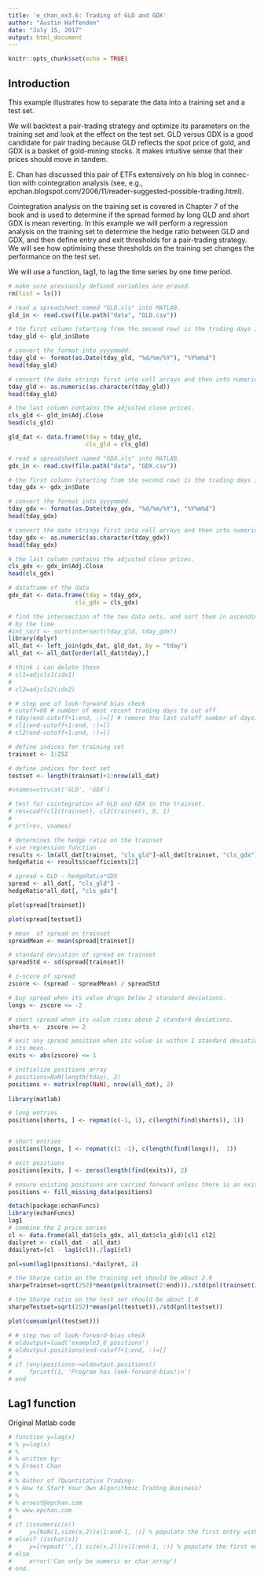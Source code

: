 ```yaml
---
title: 'e_chan_ex3.6: Trading of GLD and GDX'
author: "Austin Haffenden"
date: "July 15, 2017"
output: html_document
---
```


```r
knitr::opts_chunk$set(echo = TRUE)
```

## Introduction

This example illustrates how to separate the data into a training set and a test set. 

We will backtest a pair-trading strategy and optimize its parameters
on the training set and look at the effect on the test set.
GLD versus GDX is a good candidate for pair trading because GLD
reflects the spot price of gold, and GDX is a basket of gold-mining
stocks. It makes intuitive sense that their prices should move in tandem.

E. Chan has discussed this pair of ETFs extensively on his blog in connec-
tion with cointegration analysis (see, e.g., epchan.blogspot.com/2006/11/reader-suggested-possible-trading.html). 

Cointegration analysis on the training set is covered in Chapter 7 of the 
book and is used to determine if the spread formed by long GLD and short 
GDX is mean reverting. In this example we will perform a regression analysis
on the training set to determine the hedge ratio between GLD and GDX, and then
define entry and exit thresholds for a pair-trading strategy. We will see how 
optimising these thresholds on the training set changes the performance on the
test set.

We will use a function, lag1, to lag the time series by one time period. 

```r
# make sure previously defined variables are erased.
rm(list = ls())

# read a spreadsheet named "GLD.xls" into MATLAB. 
gld_in <- read.csv(file.path("data", "GLD.csv"))

# the first column (starting from the second row) is the trading days in format mm/dd/yyyy.
tday_gld <- gld_in$Date

# convert the format into yyyymmdd.
tday_gld <- format(as.Date(tday_gld, "%d/%m/%Y"), "%Y%m%d")
head(tday_gld)

# convert the date strings first into cell arrays and then into numeric format.
tday_gld <- as.numeric(as.character(tday_gld))
head(tday_gld)

# the last column contains the adjusted close prices.
cls_gld <- gld_in$Adj.Close
head(cls_gld)

gld_dat <- data.frame(tday = tday_gld,
                      cls_gld = cls_gld)

# read a spreadsheet named "GDX.xls" into MATLAB. 
gdx_in <- read.csv(file.path("data", "GDX.csv"))

# the first column (starting from the second row) is the trading days in format mm/dd/yyyy.
tday_gdx <- gdx_in$Date

# convert the format into yyyymmdd.
tday_gdx <- format(as.Date(tday_gdx, "%d/%m/%Y"), "%Y%m%d")
head(tday_gdx)

# convert the date strings first into cell arrays and then into numeric format.
tday_gdx <- as.numeric(as.character(tday_gdx))
head(tday_gdx)

# the last column contains the adjusted close prices.
cls_gdx <- gdx_in$Adj.Close
head(cls_gdx)

# dataframe of the data
gdx_dat <- data.frame(tday = tday_gdx,
                   cls_gdx = cls_gdx)

# find the intersection of the two data sets, and sort them in ascending order
# by the time
#int_sort <- sort(intersect(tday_gld, tday_gdx))
library(dplyr)
all_dat <- left_join(gdx_dat, gld_dat, by = "tday")
all_dat <- all_dat[order(all_dat$tday),]

# think i can delete these
# cl1=adjcls1(idx1) 
# 
# cl2=adjcls2(idx2)  

# # step one of look-forward bias check
# cutoff=60 # number of most recent trading days to cut off 
# tday(end-cutoff+1:end, :)=[] # remove the last cutoff number of days.
# cl1(end-cutoff+1:end, :)=[]
# cl2(end-cutoff+1:end, :)=[]

# define indices for training set
trainset <- 1:252 

# define indices for test set
testset <- length(trainset)+1:nrow(all_dat) 

#vnames=strvcat('GLD', 'GDX')

# test for cointegration of GLD and GDX in the trainset.
# res=cadf(cl1(trainset), cl2(trainset), 0, 1)
# 
# prt(res, vnames)

# determines the hedge ratio on the trainset
# use regression function
results <- lm(all_dat[trainset, "cls_gld"]~all_dat[trainset, "cls_gdx"])
hedgeRatio <- results$coefficients[2]

# spread = GLD - hedgeRatio*GDX
spread <- all_dat[, "cls_gld"] - 
hedgeRatio*all_dat[, "cls_gdx"] 
```

```r

plot(spread[trainset])

```

```r

plot(spread[testset])
```

```r

# mean  of spread on trainset
spreadMean <- mean(spread[trainset]) 

# standard deviation of spread on trainset
spreadStd <- sd(spread[trainset]) 

# z-score of spread
zscore <- (spread - spreadMean) / spreadStd 

# buy spread when its value drops below 2 standard deviations.
longs <- zscore <= -2 

# short spread when its value rises above 2 standard deviations.
shorts <-  zscore >= 2 

# exit any spread position when its value is within 1 standard deviation of 
# its mean.
exits <- abs(zscore) <= 1 

# initialize positions array
# positions=NaN(length(tday), 2) 
positions <- matrix(rep(NaN), nrow(all_dat), 2)
                 
library(matlab)

# long entries
positions[shorts, ] <- repmat(c(-1, 1), c(length(find(shorts)), 1))


# short entries
positions[longs, ] <- repmat(c(1 -1), c(length(find(longs)),  1))

# exit positions
positions[exits, ] <- zeros(length(find(exits)), 2)

# ensure existing positions are carried forward unless there is an exit signal
positions <- fill_missing_data(positions) 

detach(package:echanFuncs)
library(echanFuncs)
lag1
# combine the 2 price series
cl <- data.frame(all_dat$cls_gdx, all_dat$cls_gld)[cl1 cl2] 
dailyret <- c(all_dat - all_dat)
ddailyret=(cl - lag1(cl))./lag1(cl)

pnl=sum(lag1(positions).*dailyret, 2)

# the Sharpe ratio on the training set should be about 2.9
sharpeTrainset=sqrt(252)*mean(pnl(trainset(2:end)))./std(pnl(trainset(2:end))) 

# the Sharpe ratio on the test set should be about 1.0
sharpeTestset=sqrt(252)*mean(pnl(testset))./std(pnl(testset)) 

plot(cumsum(pnl(testset)))

# # step two of look-forward-bias check
# oldoutput=load('example3_6_positions')
# oldoutput.positions(end-cutoff+1:end, :)=[]
#  
# if (any(positions~=oldoutput.positions))
#     fprintf(1, 'Program has look-forward-bias!\n')
# end

```

## Lag1 function 

Original Matlab code
```r
# function y=lag(x)
# % y=lag(x)
# % 
# % written by:
# % Ernest Chan
# %
# % Author of ?Quantitative Trading: 
# % How to Start Your Own Algorithmic Trading Business?
# %
# % ernest@epchan.com
# % www.epchan.com
# 
# if (isnumeric(x))
#     y=[NaN(1,size(x,2))x(1:end-1, :)] % populate the first entry with NaN
# elseif (ischar(x))
#     y=[repmat('',[1 size(x,2)])x(1:end-1, :)] % populate the first entry with ''
# else
#     error('Can only be numeric or char array')
# end.
```